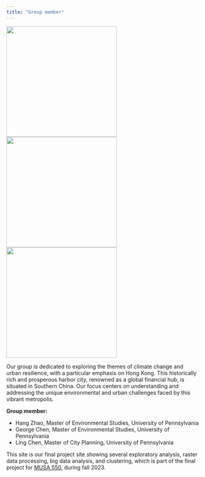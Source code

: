 ```yaml
---
title: "Group member"
---
```


<!-- Use a grid -->
::: {.grid}

<!-- Left column has a width of 4/12 and shows a picture of us -->
::: {.g-col-4}
![](images/Hang_pic.jpg){width=3in}
![](images/George_pic.jpg){width=3in}
![](images/Ling_pic.jpg){width=3in}
:::

<!-- Text gets a column with width 8/12 -->
::: {.g-col-8}

Our group is dedicated to exploring the themes of climate change and urban resilience, with a particular emphasis on Hong Kong. This historically rich and prosperous harbor city, renowned as a global financial hub, is situated in Southern China. Our focus centers on understanding and addressing the unique environmental and urban challenges faced by this vibrant metropolis. 

**Group member:**

- Hang Zhao, Master of Environmental Studies, University of Pennsylvania
- George Chen, Master of Environmental Studies, University of Pennsylvania
- Ling Chen, Master of City Planning, University of Pennsylvania


This site is our final project site showing several exploratory analysis, raster data processing, big data analysis, and clustering, which is part of the final project for [MUSA 550](https://musa-550-fall-2023.github.io/), during fall 2023. 


::: 

:::



